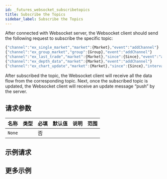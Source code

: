 ```yaml
---
id: _futures_websocket_subscribetopics
title: Subscribe the Topics
sidebar_label: Subscribe the Topics
---
```


After connected with Websocket server, the Websocket client should send the following request to subscribe the specific topic:

```js
{"channel":"ex_single_market","market":{Market},"event":"addChannel"}
{"channel":"ex_group_market","group":{Group},"event":"addChannel"}
{"channel":"ex_last_trade","market":{Market},"since":{Since},"event":"addChannel"}
{"channel":"ex_depth_data","market":{Market},"event":"addChannel"}
{"channel":"ex_chart_update","market":{Market},"since":{Since},"interval":{Interval},"event":"addChannel"}
```

After subscribed the topic, the Websocket client will receive all the data flow from the corresponding topic. Next, once the subscribed topic is updated, the Websocket client will receive an update message “push” by the server.

## 请求参数

| 名称   | 类型 | 必填 | 默认值 | 说明 | 范围 |
| ------ | ---- | ---- | ------ | ---- | ---- |
| `None` |      | 否   |        |      |      |

## 示例请求

## 更多示例

